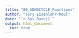 ```yaml
---
title: "00_ADHDCYCLE_Functions"
author: "Tory Eisenlohr-Moul"
date: "`r Sys.Date()`"
output: html_document
  toc: true
---
```




